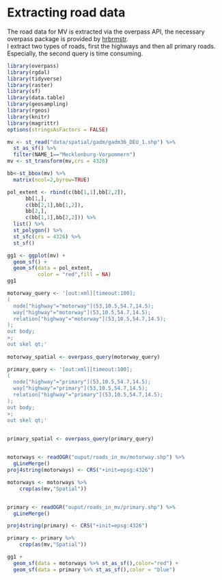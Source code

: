# Extracting road data

The road data for MV is extracted via the overpass API, the necessary overpass package is provided by [hrbrmstr](https://github.com/hrbrmstr/overpass).  
I extract two types of roads, first the highways and then all primary roads. Especially, the second query is time consuming.  

```r
library(overpass)
library(rgdal)
library(tidyverse)
library(raster)
library(sf)
library(data.table)
library(geosampling)
library(rgeos)
library(knitr)
library(magrittr)
options(stringsAsFactors = FALSE)

```



```r
mv <- st_read("data/spatial/gadm/gadm36_DEU_1.shp") %>% 
  st_as_sf() %>% 
  filter(NAME_1=="Mecklenburg-Vorpommern")
mv <- st_transform(mv,crs = 4326)

bb<-st_bbox(mv) %>%   
  matrix(ncol=2,byrow=TRUE)

pol_extent <- rbind(c(bb[1,1],bb[2,2]),
      bb[1,],
      c(bb[2,1],bb[1,2]),
      bb[2,],
      c(bb[1,1],bb[2,2])) %>% 
  list() %>% 
  st_polygon() %>% 
  st_sfc(crs = 4326) %>% 
  st_sf()

gg1 <- ggplot(mv) +
  geom_sf() +
  geom_sf(data = pol_extent,
          color = "red",fill = NA)
gg1
```



```r

motorway_query <- '[out:xml][timeout:100];
(
  node["highway"="motorway"](53,10.5,54.7,14.5);
  way["highway"="motorway"](53,10.5,54.7,14.5);
  relation["highway"="motorway"](53,10.5,54.7,14.5);
);
out body;
>;
out skel qt;'
  
motorway_spatial <- overpass_query(motorway_query)

primary_query <- '[out:xml][timeout:100];
(
  node["highway"="primary"](53,10.5,54.7,14.5);
  way["highway"="primary"](53,10.5,54.7,14.5);
  relation["highway"="primary"](53,10.5,54.7,14.5);
);
out body;
>;
out skel qt;'


primary_spatial <- overpass_query(primary_query)
  

```


```r
motorways <- readOGR("ouput/roads_in_mv/motorway.shp") %>% 
  gLineMerge()
proj4string(motorways) <- CRS("+init=epsg:4326")

motorways <- motorways %>% 
    crop(as(mv,"Spatial"))


primary <- readOGR("ouput/roads_in_mv/primary.shp") %>% 
  gLineMerge()

proj4string(primary) <- CRS("+init=epsg:4326")

primary <- primary %>% 
    crop(as(mv,"Spatial"))

gg1 +
  geom_sf(data = motorways %>% st_as_sf(),color="red") +
  geom_sf(data = primary %>% st_as_sf(),color = "blue")


```
